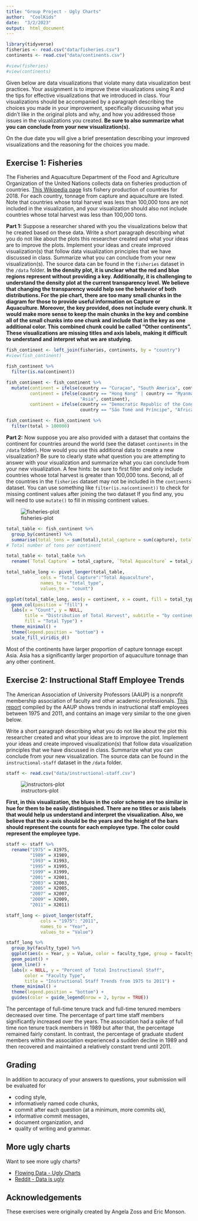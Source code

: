 ---
title: "Group Project - Ugly Charts"
author:  "CoolKids"
date:  "3/2/2023"
output:  html_document
---

```{r loading libraries and datasets}
library(tidyverse)
fisheries <- read.csv("data/fisheries.csv")
continents <- read.csv("data/continents.csv")

#view(fisheries)
#view(continents)
```


Given below are data visualizations that violate many data visualization 
best practices. Your assignment is to improve these visualizations using R and the tips for effective 
visualizations that we introduced in class.  Your visualizations should be accompanied by a paragraph 
describing the choices you made in your improvement, specifically discussing 
what you didn't like in the original plots and why, and how you addressed those issues
in the visualizations you created.  **Be sure to also summarize what you can conclude from your new visualization(s).**

On the due date you will give a brief presentation describing your 
improved visualizations and the reasoning for the choices you made.

## Exercise 1:  Fisheries

The Fisheries and Aquaculture Department of the Food and Agriculture Organization of the United Nations collects data on fisheries production of countries. [This Wikipedia page](https://en.wikipedia.org/wiki/Fishing_industry_by_country) lists fishery production of countries for 2018. For each country, tonnage from capture and aquaculture are listed. Note that countries whose total harvest was less than 100,000 tons are not included in the visualization, and your visualization should also not include countries whose total harvest was less than 100,000 tons.

**Part 1:**  Suppose a researcher shared with you the visualizations below that he created based on these data.  Write a short paragraph describing what you do not like about the plots this researcher created and what your ideas are to improve the plots.  Implement your ideas and create improved visualization(s) that follow data visualization principles that we have discussed in class. Summarize what you can conclude from your new visualization(s). The source data can be found 
in the `fisheries` dataset in the `/data` folder.
**In the density plot, it is unclear what the red and blue regions represent without providing a key. Additionally, it is challenging to understand the density plot at the current transparency level. We believe that changing the transparency would help see the behavior of both distributions. For the pie chart, there are too many small chunks in the diagram for those to provide useful information on Capture or Aquaculture. Moreover, the key provided, does not include every chunk. It would make more sense to keep the main chunks in the key and combine all of the small chunks into one chunk and include that in the key as one additional color. This combined chunk could be called "Other continents". These visualizations are missing titles and axis labels, making it difficult to understand and interpret what we are studying.**

```{r joining datasets}
fish_continent <- left_join(fisheries, continents, by = "country")
#view(fish_continent)
```
```{r checking datasets}
fish_continent %>% 
  filter(is.na(continent))
```

```{r replace-NA}
fish_continent <- fish_continent %>% 
  mutate(continent = ifelse(country == "Curaçao", "South America", continent),
         continent = ifelse(country == "Hong Kong" | country == "Myanmar", 
                            "Asia", continent),
         continent = ifelse(country == "Democratic Republic of the Congo" | 
                            country == "São Tomé and Príncipe", "Africa",                                         continent))
```

```{r greater than 100,000}
fish_continent <- fish_continent %>%
  filter(total > 100000)
```


**Part 2:**  Now suppose you are also provided with a dataset that contains the continent for countries around the world (see the dataset `continents` in the `/data` folder).  How would you use this additional data to create a new visualization?  Be sure to clearly state what question you are attempting to answer with your visualization and summarize what you can conclude from your new visualization.  A few hints:  be sure to first filter and only include countries whose total harvest is greater than 100,000 tons.  Second, all of the countries in the `fisheries` dataset may not be included in the `continents` dataset.  You can use something like `filter(is.na(continent))` to check for missing continent values after joining the two dataset  If you find any, you will need to use `mutate()` to fill in missing continent values.

![fisheries-plot](img/fisheries.png)

```{r freq-table}
total_table <- fish_continent %>%
  group_by(continent) %>%
  summarise(total_tons = sum(total),total_capture = sum(capture), total_aq = sum(aquaculture))
# Total number of tons per continent
```

```{r renaming}
total_table <- total_table %>%
  rename(`Total Capture` = total_capture, `Total Aquaculture` = total_aq)
```

```{r table-long}
total_table_long <- pivot_longer(total_table, 
             cols = "Total Capture":"Total Aquaculture",
             names_to = "total_type",
             values_to = "count")
```

```{r bar-chart, fig.width=7}
ggplot(total_table_long, aes(y = continent, x = count, fill = total_type)) +
  geom_col(position = "fill") +
  labs(x = "Count", y = NULL, 
       title = "Distribution of Total Harvest", subtitle = "by continent", 
       fill = "Total Type") +
  theme_minimal() +
  theme(legend.position = "bottom") +
  scale_fill_viridis_d()
```

Most of the continents have larger proportion of capture tonnage except Asia. 
Asia has a significantly larger proportion of aquaculture tonnage than any other continent. 

## Exercise 2:  Instructional Staff Employee Trends

The American Association of University Professors (AAUP) is a nonprofit membership association of faculty and other academic professionals. [This report](https://www.aaup.org/sites/default/files/files/AAUP_Report_InstrStaff-75-11_apr2013.pdf) compiled by the AAUP shows trends in instructional staff employees between 1975 and 2011, and contains an image very similar to the one given below.

Write a short paragraph describing what you do not like about the plot this researcher created and what your ideas are to improve the plot.  Implement your ideas and create improved visualization(s) that follow data visualization principles that we have discussed in class.  Summarize what you can conclude from your new visualization.  The source data can be found 
in the `instructional-staff` dataset in the `/data` folder.

```{r import}
staff <- read.csv("data/instructional-staff.csv")
```

![instructors-plot](img/inst_staff.png)

**First, in this visualization, the blues in the color scheme are too similar in hue for them to be easily distinguished. There are no titles or axis labels that would help us understand and interpret the visualization. Also, we believe that the x-axis should be the years and the height of the bars should represent the counts for each employee type. The color could represent the employee type.**

```{r rename-year-cols}
staff <- staff %>%
  rename("1975" = X1975,
         "1989" = X1989, 
         "1993" = X1993,
         "1995" = X1995, 
         "1999" = X1999, 
         "2001" = X2001, 
         "2003" = X2003,
         "2005" = X2005,
         "2007" = X2007,
         "2009" = X2009, 
         "2011" = X2011)
```


```{r staff-long}
staff_long <- pivot_longer(staff, 
             cols = "1975": "2011", 
             names_to = "Year",
             values_to = "Value")
```

```{r time-plot}
staff_long %>%
  group_by(faculty_type) %>%
  ggplot(aes(x = Year, y = Value, color = faculty_type, group = faculty_type)) + 
  geom_point() + 
  geom_line() + 
  labs(x = NULL, y = "Percent of Total Instructional Staff", 
       color = "Faculty Type", 
       title = "Instructional Staff Trends from 1975 to 2011") +
  theme_minimal() +
  theme(legend.position = "bottom") + 
  guides(color = guide_legend(nrow = 2, byrow = TRUE))
```

The percentage of full-time tenure track and full-time tenured members decreased over time. 
The percentage of part time staff members significantly increased over the years.
The association had a spike of full time non tenure track members in 1989 but after that, the percentage remained fairly constant.
In contrast, the percentage of graduate student members within the association experienced a sudden decline in 1989 and then recovered and maintained a relatively constant trend until 2011. 

## Grading

In addition to accuracy of your answers to questions, your submission will be 
evaluated for

- coding style,
- informatively named code chunks,
- commit after each question (at a minimum, more commits ok),
- informative commit messages,
- document organization, and
- quality of writing and grammar.

## More ugly charts

Want to see more ugly charts?

- [Flowing Data - Ugly Charts](https://flowingdata.com/category/visualization/ugly-visualization/)
- [Reddit - Data is ugly](https://www.reddit.com/r/dataisugly/)

## Acknowledgements

These exercises were originally created by Angela Zoss and Eric Monson.
